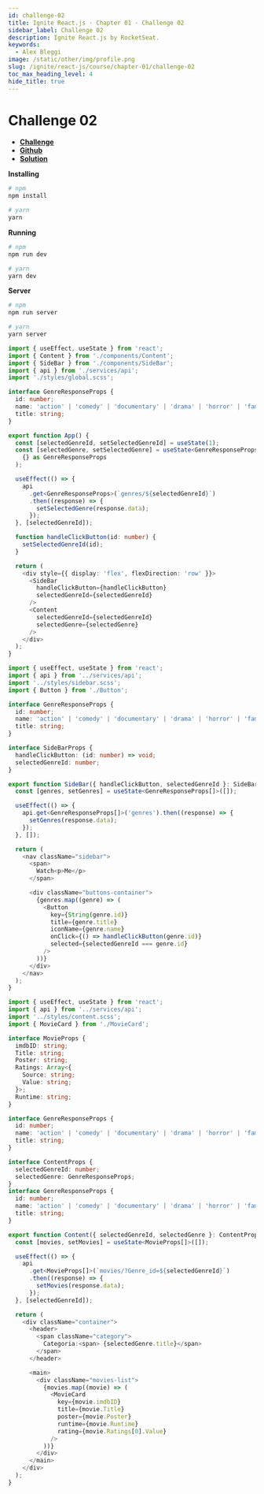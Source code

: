 ```yaml
---
id: challenge-02
title: Ignite React.js · Chapter 01 · Challenge 02
sidebar_label: Challenge 02
description: Ignite React.js by RocketSeat.
keywords:
  - Alex Bleggi
image: /static/other/img/profile.png
slug: /ignite/react-js/course/chapter-01/challenge-02
toc_max_heading_level: 4
hide_title: true
---
```



# Challenge 02

- **[Challenge](https://www.notion.so/Desafio-02-Componentizando-a-aplica-o-b9f0f025c95b437699d0c3115f55b0f1)**
- **[Github](https://github.com/rocketseat-education/ignite-template-componentizando-a-aplicacao)**
- **[Solution](https://www.youtube.com/watch?v=Jmw37TwGZCE)**

**Installing**

```bash
# npm
npm install

# yarn
yarn
```

**Running**

```bash
# npm
npm run dev

# yarn
yarn dev
```

**Server**

```bash
# npm
npm run server

# yarn
yarn server
```

```typescript title="src/App.tsx"
import { useEffect, useState } from 'react';
import { Content } from './components/Content';
import { SideBar } from './components/SideBar';
import { api } from './services/api';
import './styles/global.scss';

interface GenreResponseProps {
  id: number;
  name: 'action' | 'comedy' | 'documentary' | 'drama' | 'horror' | 'family';
  title: string;
}

export function App() {
  const [selectedGenreId, setSelectedGenreId] = useState(1);
  const [selectedGenre, setSelectedGenre] = useState<GenreResponseProps>(
    {} as GenreResponseProps
  );

  useEffect(() => {
    api
      .get<GenreResponseProps>(`genres/${selectedGenreId}`)
      .then((response) => {
        setSelectedGenre(response.data);
      });
  }, [selectedGenreId]);

  function handleClickButton(id: number) {
    setSelectedGenreId(id);
  }

  return (
    <div style={{ display: 'flex', flexDirection: 'row' }}>
      <SideBar
        handleClickButton={handleClickButton}
        selectedGenreId={selectedGenreId}
      />
      <Content
        selectedGenreId={selectedGenreId}
        selectedGenre={selectedGenre}
      />
    </div>
  );
}
```

```typescript title="src/components/SideBar.tsx"
import { useEffect, useState } from 'react';
import { api } from '../services/api';
import '../styles/sidebar.scss';
import { Button } from './Button';

interface GenreResponseProps {
  id: number;
  name: 'action' | 'comedy' | 'documentary' | 'drama' | 'horror' | 'family';
  title: string;
}

interface SideBarProps {
  handleClickButton: (id: number) => void;
  selectedGenreId: number;
}

export function SideBar({ handleClickButton, selectedGenreId }: SideBarProps) {
  const [genres, setGenres] = useState<GenreResponseProps[]>([]);

  useEffect(() => {
    api.get<GenreResponseProps[]>('genres').then((response) => {
      setGenres(response.data);
    });
  }, []);

  return (
    <nav className="sidebar">
      <span>
        Watch<p>Me</p>
      </span>

      <div className="buttons-container">
        {genres.map((genre) => (
          <Button
            key={String(genre.id)}
            title={genre.title}
            iconName={genre.name}
            onClick={() => handleClickButton(genre.id)}
            selected={selectedGenreId === genre.id}
          />
        ))}
      </div>
    </nav>
  );
}
```

```typescript title="src/components/Content.tsx"
import { useEffect, useState } from 'react';
import { api } from '../services/api';
import '../styles/content.scss';
import { MovieCard } from './MovieCard';

interface MovieProps {
  imdbID: string;
  Title: string;
  Poster: string;
  Ratings: Array<{
    Source: string;
    Value: string;
  }>;
  Runtime: string;
}

interface GenreResponseProps {
  id: number;
  name: 'action' | 'comedy' | 'documentary' | 'drama' | 'horror' | 'family';
  title: string;
}

interface ContentProps {
  selectedGenreId: number;
  selectedGenre: GenreResponseProps;
}
interface GenreResponseProps {
  id: number;
  name: 'action' | 'comedy' | 'documentary' | 'drama' | 'horror' | 'family';
  title: string;
}

export function Content({ selectedGenreId, selectedGenre }: ContentProps) {
  const [movies, setMovies] = useState<MovieProps[]>([]);

  useEffect(() => {
    api
      .get<MovieProps[]>(`movies/?Genre_id=${selectedGenreId}`)
      .then((response) => {
        setMovies(response.data);
      });
  }, [selectedGenreId]);

  return (
    <div className="container">
      <header>
        <span className="category">
          Categoria:<span> {selectedGenre.title}</span>
        </span>
      </header>

      <main>
        <div className="movies-list">
          {movies.map((movie) => (
            <MovieCard
              key={movie.imdbID}
              title={movie.Title}
              poster={movie.Poster}
              runtime={movie.Runtime}
              rating={movie.Ratings[0].Value}
            />
          ))}
        </div>
      </main>
    </div>
  );
}
```
